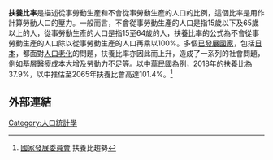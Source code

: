 {{expand|time=2015-03-21T09:08:41+00:00}}
'''扶養比率'''是描述從事勞動生產和不會從事勞動生產的人口的比例，這個比率是用作計算勞動人口的壓力。一般而言，不會從事勞動生產的人口是指15歲以下及65歲以上的人，從事勞動生產的人口是指15至64歲的人，扶養比率的公式為不會從事勞動生產的人口除以從事勞動生產的人口再乘以100%。多個[[已發展國家|已發展國家]]，包括[[日本|日本]]，都面對[[人口老化|人口老化]]的問題，扶養比率亦因此而上升，造成了一系列的社會問題，例如基層醫療成本大增及勞動力不足等。以中華民國為例，2018年的扶養比為37.9%，以中推估至2065年扶養比會高達101.4%。<ref>[http://www.ndc.gov.tw/Content_List.aspx?n=5AA7CAFFF61CB16D 國家發展委員會 ] {{Wayback|url=http://www.ndc.gov.tw/Content_List.aspx?n=5AA7CAFFF61CB16D |date=20210208093009 }}扶養比趨勢</ref>

== 外部連結 ==


[[Category:人口統計學|Category:人口統計學]]